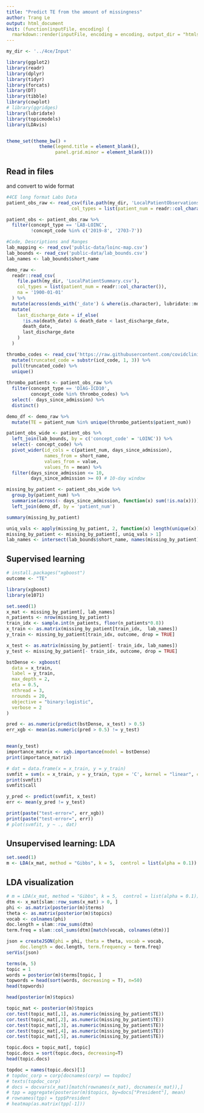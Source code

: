 ```yaml
---
title: "Predict TE from the amount of missingness"
author: Trang Le
output: html_document
knit: (function(inputFile, encoding) {
  rmarkdown::render(inputFile, encoding = encoding, output_dir = "htmls") })
---
```


```r
my_dir <- '../4ce/Input'

library(ggplot2)
library(readr)
library(dplyr)
library(tidyr)
library(forcats)
library(DT)
library(tibble)
library(cowplot)
# library(ggridges)
library(lubridate)
library(topicmodels)
library(LDAvis)   


theme_set(theme_bw() + 
            theme(legend.title = element_blank(),
                  panel.grid.minor = element_blank()))
```

## Read in files 
and convert to wide format

```R

#4CE long format Labs Data
patient_obs_raw <- read_csv(file.path(my_dir, 'LocalPatientObservations.csv'),
                        col_types = list(patient_num = readr::col_character())) 

patient_obs <- patient_obs_raw %>% 
  filter(concept_type == 'LAB-LOINC',
         !concept_code %in% c('2019-8', '2703-7'))

#Code, Descriptions and Ranges
lab_mapping <- read_csv('public-data/loinc-map.csv')
lab_bounds <- read_csv('public-data/lab_bounds.csv')
lab_names <- lab_bounds$short_name

demo_raw <-
  readr::read_csv(
    file.path(my_dir, 'LocalPatientSummary.csv'),
    col_types = list(patient_num = readr::col_character()),
    na = '1900-01-01'
  ) %>% 
  mutate(across(ends_with('_date') & where(is.character), lubridate::mdy)) %>% 
  mutate(
    last_discharge_date = if_else(
      !is.na(death_date) & death_date < last_discharge_date,
      death_date,
      last_discharge_date
    )
  )

```

```r
thrombo_codes <- read_csv('https://raw.githubusercontent.com/covidclinical/Phase2.1AKIRPackage/ac19716a4586f45c398728fcd821ca9d5baffe45/FourCePhase2.1AKI/data-raw/thromb_icd_code.csv') %>% 
  mutate(truncated_code = substr(icd_code, 1, 3)) %>% 
  pull(truncated_code) %>% 
  unique()
  
thrombo_patients <- patient_obs_raw %>% 
  filter(concept_type == 'DIAG-ICD10',
         concept_code %in% thrombo_codes) %>% 
  select(- days_since_admission) %>% 
  distinct()

demo_df <- demo_raw %>% 
  mutate(TE = patient_num %in% unique(thrombo_patients$patient_num))

patient_obs_wide <- patient_obs %>% 
  left_join(lab_bounds, by = c('concept_code' = 'LOINC')) %>% 
  select(- concept_code) %>% 
  pivot_wider(id_cols = c(patient_num, days_since_admission),
              names_from = short_name,
              values_from = value,
              values_fn = mean) %>% 
  filter(days_since_admission <= 10,
         days_since_admission >= 0) # 10-day window

missing_by_patient <- patient_obs_wide %>% 
  group_by(patient_num) %>% 
  summarise(across(- days_since_admission, function(x) sum(!is.na(x)))) %>% 
  left_join(demo_df, by = 'patient_num')

summary(missing_by_patient)

uniq_vals <- apply(missing_by_patient, 2, function(x) length(unique(x)))
missing_by_patient <- missing_by_patient[, uniq_vals > 1]
lab_names <- intersect(lab_bounds$short_name, names(missing_by_patient))
```

## Supervised learning
```r
# install.packages("xgboost")
outcome <- "TE"

library(xgboost)
library(e1071)

set.seed(1)
x_mat <- missing_by_patient[, lab_names]
n_patients <- nrow(missing_by_patient)
train_idx <- sample.int(n_patients, floor(n_patients*0.8))
x_train <- as.matrix(missing_by_patient[train_idx,  lab_names])
y_train <- missing_by_patient[train_idx, outcome, drop = TRUE]

x_test <- as.matrix(missing_by_patient[- train_idx, lab_names])
y_test <- missing_by_patient[- train_idx, outcome, drop = TRUE]

bstDense <- xgboost(
  data = x_train,
  label = y_train,
  max_depth = 2,
  eta = 0.5,
  nthread = 3,
  nrounds = 20,
  objective = "binary:logistic",
  verbose = 2
)

pred <- as.numeric(predict(bstDense, x_test) > 0.5)
err_xgb <- mean(as.numeric(pred > 0.5) != y_test)


mean(y_test)
importance_matrix <- xgb.importance(model = bstDense)
print(importance_matrix)

# dat = data.frame(x = x_train, y = y_train)
svmfit = svm(x = x_train, y = y_train, type = 'C', kernel = "linear", cost = 10, scale = FALSE)
print(svmfit)
svmfit$call

y_pred <- predict(svmfit, x_test)
err <- mean(y_pred != y_test)

print(paste("test-error=", err_xgb))
print(paste("test-error=", err))
# plot(svmfit, y ~ ., dat)
```

## Unsupervised learning: LDA
```r
set.seed(1)
m <- LDA(x_mat, method = "Gibbs", k = 5,  control = list(alpha = 0.1))
```


## LDA visualization
```r
# m = LDA(x_mat, method = "Gibbs", k = 5,  control = list(alpha = 0.1))
dtm <- x_mat[slam::row_sums(x_mat) > 0, ]
phi <- as.matrix(posterior(m)$terms)
theta <- as.matrix(posterior(m)$topics)
vocab <- colnames(phi)
doc.length = slam::row_sums(dtm)
term.freq = slam::col_sums(dtm)[match(vocab, colnames(dtm))]

json = createJSON(phi = phi, theta = theta, vocab = vocab,
     doc.length = doc.length, term.frequency = term.freq)
serVis(json)
```


```r
terms(m, 5)
topic = 1
words = posterior(m)$terms[topic, ]
topwords = head(sort(words, decreasing = T), n=50)
head(topwords)

head(posterior(m)$topics)

topic_mat <- posterior(m)$topics
cor.test(topic_mat[,1], as.numeric(missing_by_patient$TE))
cor.test(topic_mat[,2], as.numeric(missing_by_patient$TE))
cor.test(topic_mat[,3], as.numeric(missing_by_patient$TE))
cor.test(topic_mat[,4], as.numeric(missing_by_patient$TE))
cor.test(topic_mat[,5], as.numeric(missing_by_patient$TE))

topic.docs = topic_mat[, topic] 
topic.docs = sort(topic.docs, decreasing=T)
head(topic.docs)

topdoc = names(topic.docs)[1]
# topdoc_corp = corp[docnames(corp) == topdoc]
# texts(topdoc_corp)
# docs = docvars(x_mat)[match(rownames(x_mat), docnames(x_mat)),]
# tpp = aggregate(posterior(m)$topics, by=docs["President"], mean)
# rownames(tpp) = tpp$President
# heatmap(as.matrix(tpp[-1]))
```

